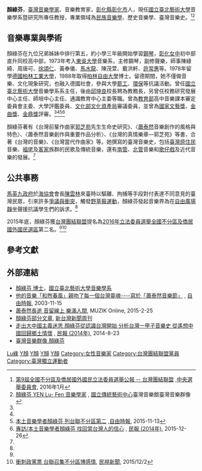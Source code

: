 '''顏綠芬'''{{BD|1954年|10月29日}}，[[臺灣|臺灣]][[音樂學家|音樂學家]]、音樂教育家，[[彰化縣|彰化縣]][[彰化市|彰化市]]人，現任[[國立臺北藝術大學|國立臺北藝術大學]]音樂學系暨研究所專任教授，專業領域為[[民族音樂學|民族音樂學]]、歷史音樂學、臺灣音樂史。<ref name="中選會">[http://2016.cec.gov.tw/frontsite/2016/proofreader/session/%E5%8F%B0%E7%81%A3%E5%9C%98%E7%B5%90%E8%81%AF%E7%9B%9F 第9屆全國不分區及僑居國外國民立法委員選舉公報 -- 台灣團結聯盟] {{Wayback|url=http://2016.cec.gov.tw/frontsite/2016/proofreader/session/%E5%8F%B0%E7%81%A3%E5%9C%98%E7%B5%90%E8%81%AF%E7%9B%9F |date=20160112215327 }},[[中央選舉委員會|中央選舉委員會]], 2016年1月</ref><ref name="臺灣音樂群像">[http://musiciantw.ncfta.gov.tw/list.aspx?p=M111&c=&t=1 顏綠芬 YEN Lu- Fen 音樂學家] {{Wayback|url=http://musiciantw.ncfta.gov.tw/list.aspx?p=M111&c=&t=1 |date=20190603215103 }}, [[國立傳統藝術中心|國立傳統藝術中心]]臺灣音樂館臺灣音樂群像</ref>

==音樂專業與學術==

顏綠芬在九位兄弟姊妹中排行第五，約小學三年級開始學習[[鋼琴|鋼琴]]，[[彰化女中|彰化女中]]初中部直升同校高中部，1973年考入[[東吳大學|東吳大學]]音樂系，主修鋼琴，副修聲樂，師事陳綠綺、周唐可、[[徐頌仁|徐頌仁]]、黃奉儀、[[馬水龍|馬水龍]]、陳茂萱、戴洪軒、[[許常惠|許常惠]]等。1978年留學[[德國|德國]][[柏林工業大學|柏林工業大學]]，1988年取得[[柏林自由大學|柏林自由大學]]博士。留德期間，她不僅做音樂、文化現象研究，也融入德國社會，參與大學[[罷工|罷工]]、[[環保|環保]]等抗議活動。曾任[[國立臺北藝術大學|國立臺北藝術大學]]音樂學系系主任，後由[[邱坤良|邱坤良]]校長聘為教務長，另曾任校務研究發展中心主任、師培中心主任、通識教育中心主委等職。曾為[[中華民國教育部|教育部]]高中音樂課本審定委員會主委、大學評鑑委員、[[文化部文化資產局|文化部文化資產局]]審議委員，並曾為[[國家文藝獎|國家文藝獎]]、[[金曲獎|金曲獎]]、[[金鼎獎|金鼎獎]]評審。<ref name="中選會"/><ref name="臺灣音樂群像"/><ref name="台聯">[http://news.ltn.com.tw/news/politics/paper/931974 本土音樂學者顏綠芬 列台聯不分區第二] {{Wayback|url=http://news.ltn.com.tw/news/politics/paper/931974 |date=20181209215748 }},[[自由時報|自由時報]], 2015-11-13</ref><ref name="民報">[http://www.peoplenews.tw/news/f83af6d5-66da-4fd7-a836-a8d726758c69 專訪/本土音樂學者顏綠芬 找回當台灣人的信心] {{Wayback|url=http://www.peoplenews.tw/news/f83af6d5-66da-4fd7-a836-a8d726758c69 |date=20190612160337 }}, [[民報_(2014年)|民報 (2014年)]], 2015-12-26</ref>

顏綠芬著有《台灣前輩作曲家[[郭芝苑|郭芝苑]]先生生命史研究》、〈[[蕭泰然|蕭泰然]]音樂創作的風格與特色〉、〈蕭泰然音樂創作與重要作品分析〉、《台灣的真情樂章—郭芝苑》等書，合著《台灣的音樂》、《台灣當代作曲家》等。她撰寫的臺灣音樂史，包括[[臺灣原住民|臺灣原住民]]音樂、[[閩南裔台灣人|福佬]]及[[臺灣客家人|客家]]族群的民歌及傳統音樂，還有[[南管|南管]]、[[北管|北管]]音樂和[[歌仔戲|歌仔戲]]及近代音樂的發展。<ref name="民報"/>

==公共事務==

[[馬英九政府|馬英九政府]]於[[海協會|海協會]]會長[[陳雲林|陳雲林]]來臺時以驅離、拘捕等手段對付表達不同意見的臺灣民眾，引來許多[[陳雲林訪臺爭議與衝突|爭議與衝突]]，觸發[[野草莓運動|野草莓運動]]，顏綠芬發起音樂界為在[[自由廣場|自由廣場]][[靜坐|靜坐]]聲援抗議學生們的訴求。<ref name="民報"/>

2015年底，顏綠芬獲[[台灣團結聯盟|台灣團結聯盟]]提名為[[2016年立法委員選舉|2016年立法委員選舉]][[全國不分區及僑居國外國民選區|全國不分區及僑居國外國民選區]]第二名。<ref name="台聯"/><ref>[http://news.xn--1qws34d.com/NewsContent.aspx?ntype=class&sno=2015C02P12M1 衝刺政黨票 台聯召集不分區博感情]{{dead link|date=2018年5月 |bot=InternetArchiveBot |fix-attempted=yes }}, [[民視新聞|民視新聞]], 2015/12/2</ref>

== 參考文獻 ==
{{reflist}}

== 外部連結 ==
* [http://www.tnua.edu.tw/~education/teachers/personal/lfyen.htm 顏綠芬 博士]{{dead link|date=2018年5月 |bot=InternetArchiveBot |fix-attempted=yes }}，[[國立臺北藝術大學|國立臺北藝術大學]][http://music.tnua.edu.tw/ 音樂學系] {{Wayback|url=http://music.tnua.edu.tw/ |date=20210413111236 }}
* [http://old.ltn.com.tw/2003/new/nov/15/today-o2.htm 他的音樂「和煦春風」親吻了每一個台灣靈魂----寫於「蕭泰然音樂節」] {{Wayback|url=http://old.ltn.com.tw/2003/new/nov/15/today-o2.htm |date=20190612022205 }}, [[自由時報|自由時報]], 2003-11-15
* [https://www.muzik-online.com/tw/article/focus/98f26f65-6036-4199-1cf0-4abd10162a2e 蕭泰然長逝 音留線上 樂滿人間], MUZIK Online, 2015-2-25
* [http://www.newtaiwan.com.tw/list.jsp?au=%E9%A1%8F%E7%B6%A0%E8%8A%AC 顏綠芬部分文章]{{Dead link|date=2018年7月 |bot=InternetArchiveBot |fix-attempted=yes }}, [[新台灣新聞周刊|新台灣新聞周刊]]
* [http://www.peoplenews.tw/news/352107b8-fa58-4ab3-9c2c-469f556e021b 走出大中國主義迷思 顏綠芬從認識台灣開始 分析台灣一甲子音樂史 從遙想中國回歸鄉土情懷] {{Wayback|url=http://www.peoplenews.tw/news/352107b8-fa58-4ab3-9c2c-469f556e021b |date=20190615105954 }}, [[民報_(2014年)|民報 (2014年)]], 2014-8-23
*[http://musiciantw.ncfta.gov.tw/list.aspx?c=&p=M111 臺灣音樂群像 顏綠芬] {{Wayback|url=http://musiciantw.ncfta.gov.tw/list.aspx?c=&p=M111 |date=20210126012500 }}

{{Authority Control}}
{{DEFAULTSORT:Yen顏}}
[[Category:顏姓|Lu綠]]
[[Category:國立臺北藝術大學教授|Y顏]]
[[Category:柏林工業大學校友|Y顏]]
[[Category:柏林自由大學校友|Y顏]]
[[Category:台灣音樂學家|Y顏]]
[[Category:女性音樂家|Category:女性音樂家]]
[[Category:台灣團結聯盟黨員|Category:台灣團結聯盟黨員]]
[[Category:臺灣獨立運動者|Category:臺灣獨立運動者]]